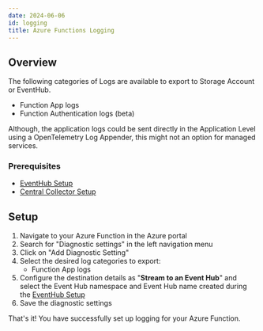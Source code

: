 ```yaml
---
date: 2024-06-06
id: logging
title: Azure Functions Logging
---
```


## Overview
The following categories of Logs are available to export to Storage Account or EventHub. 

- Function App logs
- Function Authentication logs (beta)


Although, the application logs could be sent directly in the Application Level using a OpenTelemetry Log Appender, this might not an option for managed services.
### Prerequisites

- [EventHub Setup](../../bootstrapping/data-ingestion)
- [Central Collector Setup](../../bootstrapping/collector-setup)

## Setup

1. Navigate to your Azure Function in the Azure portal
2. Search for "Diagnostic settings" in the left navigation menu
3. Click on "Add Diagnostic Setting"
4. Select the desired log categories to export:
    - Function App logs
5. Configure the destination details as "**Stream to an Event Hub**" and select the Event Hub namespace and Event Hub name created during the [EventHub Setup](../../bootstrapping/data-ingestion)
6. Save the diagnostic settings

That's it! You have successfully set up logging for your Azure Function.